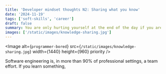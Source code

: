 ```yaml
---
title: 'Developer mindset thoughts N2: Sharing what you know'
date: '2024-11-19'
tags: ['soft-skills', 'career']
draft: false
summary: You are only hurting yourself at the end of the day if you are unwilling to share what you know
images: ['/static/images/knowledge-sharing.jpg']
---
```


<Image
  alt={`programmer-bored`}
  src={`/static/images/knowledge-sharing.jpg`}
  width={1440}
  height={960}
  priority
/>

Software engineering is, in more than 90% of professional settings, a team effort. If you learn something,
